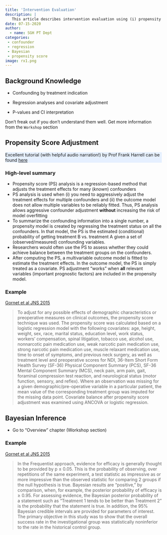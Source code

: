 ```yaml
---
title: 'Intervention Evaluation'
description: |
   This article describes intervention evaluation using (i) propensity score adjustment and (ii) Bayesian analyses. At the end of the session, you should be able to appreciate their indications and limitations.   
date: 07-15-2020
author:
  - name: SGH PT Dept
categories:
 - confounder
 - regression
 - Bayesian
 - propensity score
image: rx1.png
---
```



## Background Knowledge
- Confounding by treatment indication 

- Regression analyses and covariate adjustment 

- P-values and CI interpretation

<aside>
Don't freak out if you don't understand them well. Get more information from the `Workshop` section     
</aside>


## Propensity Score Adjustment

<style>
div.blue { background-color:#e6f0ff; border-radius: 0px; padding: 0px;}
</style>
<div class = "blue">

Excellent tutorial (with helpful audio narration!) by Prof Frank Harrell can be found [here](http://hbiostat.org/bbr/md/propensity.html)

</div>

### High-level summary
- Propensity score (PS) analysis is a regression-based method that adjusts the treatment effects for many (*known*) confounders 
- PS analysis is used when (i) you need to aggressively adjust the treatment effects for multiple confounders and (ii) the outcome model does not allow multiple variables to be reliably fitted. Thus, PS analysis allows aggressive confounder adjustment **without** increasing the risk of model overfitting
- To summarize the confounding information into a single number, a propensity model is created by regressing the treatment status on all the confounders. In that model, the PS is the estimated (conditional) probability of getting treatment B vs. treatment A given a set of (observed/measured) confounding variables. 
- Researchers would often use the PS to assess whether they could achieve balance between the treatment groups on the confounders. 
- After computing the PS, a multivariable outcome model is fitted to estimate the treatment effects. In the outcome model, the PS is simply treated as a covariate. PS adjustment "works" when **all** relevant variables (important prognostic factors) are included in the propensity model. 

### Example
[Gornet et al JNS 2015](https://thejns.org/spine/view/journals/j-neurosurg-spine/23/5/article-p558.xml?tab_body=fulltext)

> To adjust for any possible effects of demographic characteristics or preoperative measures on clinical outcomes, the propensity score technique was used. The propensity score was calculated based on a logistic regression model with the following covariates: age, height, weight, sex, race, marital status, education level, work status, workers' compensation, spinal litigation, tobacco use, alcohol use, nonnarcotic pain medication use, weak narcotic pain medication use, strong narcotic pain medication use, muscle relaxant medication use, time to onset of symptoms, and previous neck surgery, as well as treatment level and preoperative scores for NDI, 36-Item Short Form Health Survey (SF-36) Physical Component Summary (PCS), SF-36 Mental Component Summary (MCS), neck pain, arm pain, gait, foraminal compression test reaction, and neurological status (motor function, sensory, and reflex). Where an observation was missing for a given demographic/pre-operative variable in a particular patient, the mean value of the corresponding treatment group was imputed for the missing data point. Covariate balance after propensity score adjustment was examined using ANCOVA or logistic regression.



##  Bayesian Inference
- Go to "Overview" chapter (Workshop section)

### Example
[Gornet et al JNS 2015](https://thejns.org/spine/view/journals/j-neurosurg-spine/23/5/article-p558.xml?tab_body=fulltext)

> In the Frequentist approach, evidence for efficacy is generally thought to be provided by p ≤ 0.05. This is the probability of observing, over repetitions of the same experiment, a test statistic as impressive as or more impressive than the observed statistic for comparing 2 groups if the null hypothesis is true. Bayesian results are “positive,” by comparison, when, for example, the posterior probability of efficacy is ≥ 0.95. For assessing evidence, the Bayesian posterior probability of a statement such as “Treatment 1 tends to be better than Treatment 2” is the probability that the statement is true. In addition, the 95% Bayesian credible intervals are provided for parameters of interest. The primary objective in this study was to show that the overall success rate in the investigational group was statistically noninferior to the rate in the historical control group. 